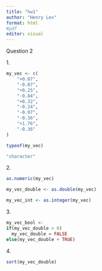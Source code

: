 ```yaml
---
title: "hw1"
author: "Henry Lex"
format: html
#pdf
editor: visual
---
```


Question 2

1\.

```r

my_vec <- c(
    "+0.07",
    "-0.07",
    "+0.25",
    "-0.84",
    "+0.32",
    "-0.24",
    "-0.97",
    "-0.36",
    "+1.76",
    "-0.36"
)

typeof(my_vec)

"character"
```

2\.

```r
as.numeric(my_vec)

my_vec_double <- as.double(my_vec)

my_vec_int <- as.integer(my_vec)
```

3\.

```r
my_vec_bool <- 
if(my_vec_double > 0)
  my_vec_double = FALSE
else(my_vec_double + TRUE)

```

4\.

```r
sort(my_vec_double)
```

